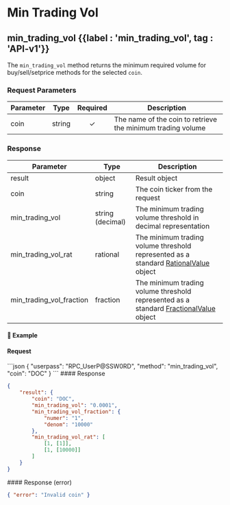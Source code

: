
# Min Trading Vol

## min\_trading\_vol {{label : 'min_trading_vol', tag : 'API-v1'}}

The `min_trading_vol` method returns the minimum required volume for buy/sell/setprice methods for the selected `coin`.

### Request Parameters

| Parameter | Type   | Required | Description                                                 |
| --------- | ------ | :------: | ----------------------------------------------------------- |
| coin      | string |     ✓    | The name of the coin to retrieve the minimum trading volume |

### Response

| Parameter                   | Type             | Description                                                                                                                                             |
| --------------------------- | ---------------- | ------------------------------------------------------------------------------------------------------------------------------------------------------- |
| result                      | object           | Result object                                                                                                                                           |
| coin                        | string           | The coin ticker from the request                                                                                                                        |
| min\_trading\_vol           | string (decimal) | The minimum trading volume threshold in decimal representation                                                                                          |
| min\_trading\_vol\_rat      | rational         | The minimum trading volume threshold represented as a standard [RationalValue](/komodo-defi-framework/api/common_structures/#rational-value) object     |
| min\_trading\_vol\_fraction | fraction         | The minimum trading volume threshold represented as a standard [FractionalValue](/komodo-defi-framework/api/common_structures/#fractional-value) object |

#### 📌 Example

#### Request

<CodeGroup title="min_trading_vol" tag="POST" label="min_trading_vol" mm2MethodDecorate="true">
  ```json
  {
    "userpass": "RPC_UserP@SSW0RD",
    "method": "min_trading_vol",
    "coin": "DOC"
  }
  ```
</CodeGroup>

<CollapsibleSection expandedText="Hide Response" collapsedText="Show Response">
  #### Response

  ```json
  {
      "result": {
          "coin": "DOC",
          "min_trading_vol": "0.0001",
          "min_trading_vol_fraction": {
              "numer": "1",
              "denom": "10000"
          },
          "min_trading_vol_rat": [
              [1, [1]],
              [1, [10000]]
          ]
      }
  }
  ```
</CollapsibleSection>

<CollapsibleSection expandedText="Hide Error Response" collapsedText="Show Error Response">
  #### Response (error)

  ```json
  { "error": "Invalid coin" }
  ```
</CollapsibleSection>
